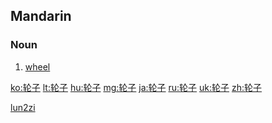 {{Hani-forms|[[轮]][[子]]|[[輪子]]}}
==Mandarin==

===Noun===
{{cmn-noun|s|pin=lúnzi|pint=lun2zi|tra=輪子|sim=轮子|rs=车04}}

# {{context|Intermediate Mandarin|lang=cmn|sc=Hans|sort=lun2zi}} [[wheel]]

[[Category:cmn:Simple machines in simplified script|lun2zi]]

[[ko:轮子]]
[[lt:轮子]]
[[hu:轮子]]
[[mg:轮子]]
[[ja:轮子]]
[[ru:轮子]]
[[uk:轮子]]
[[zh:轮子]]